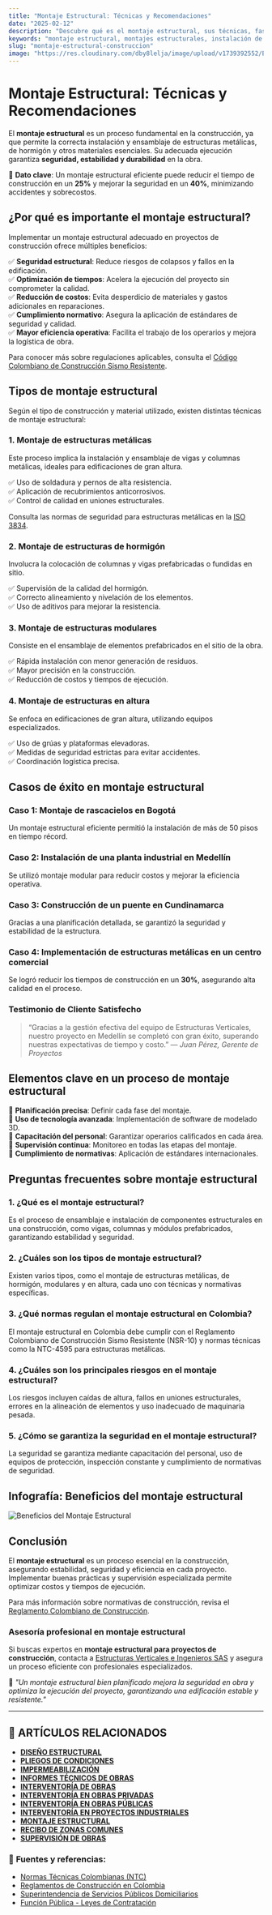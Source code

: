 ```yaml
---
title: "Montaje Estructural: Técnicas y Recomendaciones"
date: "2025-02-12"
description: "Descubre qué es el montaje estructural, sus técnicas, fases y recomendaciones clave para garantizar una construcción segura y eficiente."
keywords: "montaje estructural, montajes estructurales, instalación de estructuras metálicas, estructuras de hormigón, ensamblaje de estructuras, construcción de estructuras, montaje de vigas y columnas, técnicas de montaje, seguridad en estructuras, planificación de montaje, montaje estructural en Bogotá, Ibagué y Girardot"
slug: "montaje-estructural-construccion"
image: "https://res.cloudinary.com/dby8lelja/image/upload/v1739392552/Estructuras%20Verticales%20e%20Ingenieros%20SAS/Imagenes%20Blog/Montaje_estructural_umbdwo.webp"
---
```


# Montaje Estructural: Técnicas y Recomendaciones

El **montaje estructural** es un proceso fundamental en la construcción, ya que permite la correcta instalación y ensamblaje de estructuras metálicas, de hormigón y otros materiales esenciales. Su adecuada ejecución garantiza **seguridad, estabilidad y durabilidad** en la obra.  

📌 **Dato clave**: Un montaje estructural eficiente puede reducir el tiempo de construcción en un **25%** y mejorar la seguridad en un **40%**, minimizando accidentes y sobrecostos.  

## ¿Por qué es importante el montaje estructural?

Implementar un montaje estructural adecuado en proyectos de construcción ofrece múltiples beneficios:

✅ **Seguridad estructural**: Reduce riesgos de colapsos y fallos en la edificación.  
✅ **Optimización de tiempos**: Acelera la ejecución del proyecto sin comprometer la calidad.  
✅ **Reducción de costos**: Evita desperdicio de materiales y gastos adicionales en reparaciones.  
✅ **Cumplimiento normativo**: Asegura la aplicación de estándares de seguridad y calidad.  
✅ **Mayor eficiencia operativa**: Facilita el trabajo de los operarios y mejora la logística de obra.  

Para conocer más sobre regulaciones aplicables, consulta el [Código Colombiano de Construcción Sismo Resistente](https://www.minvivienda.gov.co/).  

## Tipos de montaje estructural

Según el tipo de construcción y material utilizado, existen distintas técnicas de montaje estructural:

### 1. Montaje de estructuras metálicas  
Este proceso implica la instalación y ensamblaje de vigas y columnas metálicas, ideales para edificaciones de gran altura.

✅ Uso de soldadura y pernos de alta resistencia.  
✅ Aplicación de recubrimientos anticorrosivos.  
✅ Control de calidad en uniones estructurales.  

Consulta las normas de seguridad para estructuras metálicas en la [ISO 3834](https://www.iso.org/standard/34409.html).  

### 2. Montaje de estructuras de hormigón  
Involucra la colocación de columnas y vigas prefabricadas o fundidas en sitio.

✅ Supervisión de la calidad del hormigón.  
✅ Correcto alineamiento y nivelación de los elementos.  
✅ Uso de aditivos para mejorar la resistencia.  

### 3. Montaje de estructuras modulares  
Consiste en el ensamblaje de elementos prefabricados en el sitio de la obra.

✅ Rápida instalación con menor generación de residuos.  
✅ Mayor precisión en la construcción.  
✅ Reducción de costos y tiempos de ejecución.  

### 4. Montaje de estructuras en altura  
Se enfoca en edificaciones de gran altura, utilizando equipos especializados.

✅ Uso de grúas y plataformas elevadoras.  
✅ Medidas de seguridad estrictas para evitar accidentes.  
✅ Coordinación logística precisa.  

## Casos de éxito en montaje estructural

### Caso 1: Montaje de rascacielos en Bogotá  
Un montaje estructural eficiente permitió la instalación de más de 50 pisos en tiempo récord.  

### Caso 2: Instalación de una planta industrial en Medellín  
Se utilizó montaje modular para reducir costos y mejorar la eficiencia operativa.  

### Caso 3: Construcción de un puente en Cundinamarca  
Gracias a una planificación detallada, se garantizó la seguridad y estabilidad de la estructura.  

### Caso 4: Implementación de estructuras metálicas en un centro comercial  
Se logró reducir los tiempos de construcción en un **30%**, asegurando alta calidad en el proceso.  

### Testimonio de Cliente Satisfecho
> “Gracias a la gestión efectiva del equipo de Estructuras Verticales, nuestro proyecto en Medellín se completó con gran éxito, superando nuestras expectativas de tiempo y costo.” — *Juan Pérez, Gerente de Proyectos*

## Elementos clave en un proceso de montaje estructural

📌 **Planificación precisa**: Definir cada fase del montaje.  
📌 **Uso de tecnología avanzada**: Implementación de software de modelado 3D.  
📌 **Capacitación del personal**: Garantizar operarios calificados en cada área.  
📌 **Supervisión continua**: Monitoreo en todas las etapas del montaje.  
📌 **Cumplimiento de normativas**: Aplicación de estándares internacionales.  

## Preguntas frecuentes sobre montaje estructural

### 1. ¿Qué es el montaje estructural?  
Es el proceso de ensamblaje e instalación de componentes estructurales en una construcción, como vigas, columnas y módulos prefabricados, garantizando estabilidad y seguridad.  

### 2. ¿Cuáles son los tipos de montaje estructural?  
Existen varios tipos, como el montaje de estructuras metálicas, de hormigón, modulares y en altura, cada uno con técnicas y normativas específicas.  

### 3. ¿Qué normas regulan el montaje estructural en Colombia?  
El montaje estructural en Colombia debe cumplir con el Reglamento Colombiano de Construcción Sismo Resistente (NSR-10) y normas técnicas como la NTC-4595 para estructuras metálicas.  

### 4. ¿Cuáles son los principales riesgos en el montaje estructural?  
Los riesgos incluyen caídas de altura, fallos en uniones estructurales, errores en la alineación de elementos y uso inadecuado de maquinaria pesada.  

### 5. ¿Cómo se garantiza la seguridad en el montaje estructural?  
La seguridad se garantiza mediante capacitación del personal, uso de equipos de protección, inspección constante y cumplimiento de normativas de seguridad.  

## Infografía: Beneficios del montaje estructural  

![Beneficios del Montaje Estructural](https://res.cloudinary.com/dby8lelja/image/upload/v1739583541/Estructuras%20Verticales%20e%20Ingenieros%20SAS/Imagenes%20Blog/montaje_estructural_info_rhgnol.webp)  

## Conclusión

El **montaje estructural** es un proceso esencial en la construcción, asegurando estabilidad, seguridad y eficiencia en cada proyecto. Implementar buenas prácticas y supervisión especializada permite optimizar costos y tiempos de ejecución.  

Para más información sobre normativas de construcción, revisa el [Reglamento Colombiano de Construcción](https://www.minvivienda.gov.co/).  

### Asesoría profesional en montaje estructural  

Si buscas expertos en **montaje estructural para proyectos de construcción**, contacta a [Estructuras Verticales e Ingenieros SAS](https://www.estructurasverticales.com/) y asegura un proceso eficiente con profesionales especializados.  

📢 *"Un montaje estructural bien planificado mejora la seguridad en obra y optimiza la ejecución del proyecto, garantizando una edificación estable y resistente."*

---  

## 📌 ARTÍCULOS RELACIONADOS  

- **[DISEÑO ESTRUCTURAL](https://www.estructurasverticales.com/blog/diseno-estructural-construccion)**  
- **[PLIEGOS DE CONDICIONES](https://www.estructurasverticales.com/blog/elaboracion-pliegos-condiciones)**  
- **[IMPERMEABILIZACIÓN](https://www.estructurasverticales.com/blog/impermeabilizacion-construccion)**  
- **[INFORMES TÉCNICOS DE OBRAS](https://www.estructurasverticales.com/blog/informes-tecnicos-obras)**  
- **[INTERVENTORÍA DE OBRAS](https://www.estructurasverticales.com/blog/interventoria-obras-colombia)**  
- **[INTERVENTORÍA EN OBRAS PRIVADAS](https://www.estructurasverticales.com/blog/interventoria-obras-privadas)**  
- **[INTERVENTORÍA EN OBRAS PÚBLICAS](https://www.estructurasverticales.com/blog/interventoria-obras-publicas)**  
- **[INTERVENTORÍA EN PROYECTOS INDUSTRIALES](https://www.estructurasverticales.com/blog/interventoria-proyectos-industriales)**  
- **[MONTAJE ESTRUCTURAL](https://www.estructurasverticales.com/blog/montaje-estructural-construccion)**  
- **[RECIBO DE ZONAS COMUNES](https://www.estructurasverticales.com/blog/recibo-zonas-comunes-ph)**  
- **[SUPERVISIÓN DE OBRAS](https://www.estructurasverticales.com/blog/supervision-obras-construccion)**  

### 🔗 **Fuentes y referencias:**  

- [Normas Técnicas Colombianas (NTC)](https://www.icontec.org/)  
- [Reglamentos de Construcción en Colombia](https://www.minvivienda.gov.co/)  
- [Superintendencia de Servicios Públicos Domiciliarios](https://www.superservicios.gov.co/)  
- [Función Pública - Leyes de Contratación](https://www.funcionpublica.gov.co/)  


